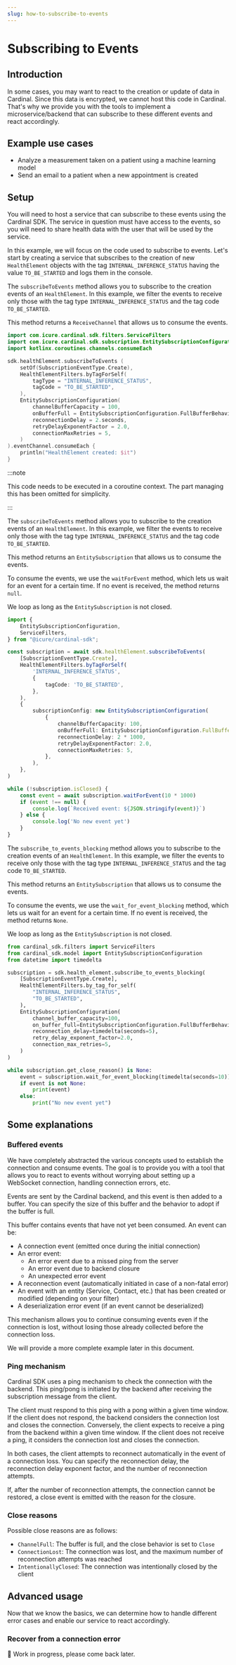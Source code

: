 ```yaml
---
slug: how-to-subscribe-to-events
---
```



# Subscribing to Events

## Introduction

In some cases, you may want to react to the creation or update of data in Cardinal. Since this data is encrypted,
we cannot host this code in Cardinal. That's why we provide you with the tools to implement a microservice/backend
that can subscribe to these different events and react accordingly.

## Example use cases

- Analyze a measurement taken on a patient using a machine learning model
- Send an email to a patient when a new appointment is created

## Setup

You will need to host a service that can subscribe to these events using the Cardinal SDK. The service
in question must have access to the events, so you will need to share health data with the user that
will be used by the service.

In this example, we will focus on the code used to subscribe to events. Let's start by creating a service
that subscribes to the creation of new `HealthElement` objects with the tag `INTERNAL_INFERENCE_STATUS` having the value
`TO_BE_STARTED` and logs them in the console.

<LanguageTabs>

<TabItem value="kotlin">

The `subscribeToEvents` method allows you to subscribe to the creation events of an
`HealthElement`. In this example, we filter the events to receive only those with the tag type `INTERNAL_INFERENCE_STATUS`
and the tag code `TO_BE_STARTED`.

This method returns a `ReceiveChannel` that allows us to consume the events.

```kotlin
import com.icure.cardinal.sdk.filters.ServiceFilters
import com.icure.cardinal.sdk.subscription.EntitySubscriptionConfiguration
import kotlinx.coroutines.channels.consumeEach

sdk.healthElement.subscribeToEvents (
	setOf(SubscriptionEventType.Create),
	HealthElementFilters.byTagForSelf(
		tagType = "INTERNAL_INFERENCE_STATUS",
		tagCode = "TO_BE_STARTED",
	),
	EntitySubscriptionConfiguration(
		channelBufferCapacity = 100,
		onBufferFull = EntitySubscriptionConfiguration.FullBufferBehaviour.Close,
		reconnectionDelay = 2.seconds,
		retryDelayExponentFactor = 2.0,
		connectionMaxRetries = 5,
	)
).eventChannel.consumeEach {
	println("HealthElement created: $it")
}
```

:::note

This code needs to be executed in a coroutine context. The part managing this has been omitted
for simplicity.

:::

</TabItem>

<TabItem value="typescript">

The `subscribeToEvents` method allows you to subscribe to the creation events of an
`HealthElement`. In this example, we filter the events to receive only those with the tag type `INTERNAL_INFERENCE_STATUS`
and the tag code `TO_BE_STARTED`.

This method returns an `EntitySubscription` that allows us to consume the events.

To consume the events, we use the `waitForEvent` method, which lets us wait for an event for a certain time. If no event
is received, the method returns `null`.

We loop as long as the `EntitySubscription` is not closed.

```typescript
import {
	EntitySubscriptionConfiguration,
	ServiceFilters,
} from "@icure/cardinal-sdk";

const subscription = await sdk.healthElement.subscribeToEvents(
	[SubscriptionEventType.Create],
	HealthElementFilters.byTagForSelf(
		'INTERNAL_INFERENCE_STATUS',
		{
			tagCode: 'TO_BE_STARTED',
		},
	),
	{
		subscriptionConfig: new EntitySubscriptionConfiguration(
			{
				channelBufferCapacity: 100,
				onBufferFull: EntitySubscriptionConfiguration.FullBufferBehaviour.Close,
				reconnectionDelay: 2 * 1000,
				retryDelayExponentFactor: 2.0,
				connectionMaxRetries: 5,
			},
		),
	},
)

while (!subscription.isClosed) {
	const event = await subscription.waitForEvent(10 * 1000)
	if (event !== null) {
		console.log(`Received event: ${JSON.stringify(event)}`)
	} else {
		console.log('No new event yet')
	}
}
```

</TabItem>

<TabItem value="python">

The `subscribe_to_events_blocking` method allows you to subscribe to the creation events of an
`HealthElement`. In this example, we filter the events to receive only those with the tag type `INTERNAL_INFERENCE_STATUS`
and the tag code `TO_BE_STARTED`.

This method returns an `EntitySubscription` that allows us to consume the events.

To consume the events, we use the `wait_for_event_blocking` method, which lets us wait for an event for a
certain time. If no event is received, the method returns `None`.

We loop as long as the `EntitySubscription` is not closed.

```python
from cardinal_sdk.filters import ServiceFilters
from cardinal_sdk.model import EntitySubscriptionConfiguration
from datetime import timedelta

subscription = sdk.health_element.subscribe_to_events_blocking(
	[SubscriptionEventType.Create],
	HealthElementFilters.by_tag_for_self(
		"INTERNAL_INFERENCE_STATUS",
		"TO_BE_STARTED",
	),
	EntitySubscriptionConfiguration(
		channel_buffer_capacity=100,
		on_buffer_full=EntitySubscriptionConfiguration.FullBufferBehaviour.Close,
		reconnection_delay=timedelta(seconds=5),
		retry_delay_exponent_factor=2.0,
		connection_max_retries=5,
	)
)

while subscription.get_close_reason() is None:
	event = subscription.wait_for_event_blocking(timedelta(seconds=10))
	if event is not None:
		print(event)
	else:
		print("No new event yet")
```

</TabItem>

</LanguageTabs>

## Some explanations

### Buffered events

We have completely abstracted the various concepts used to establish the connection and consume events.
The goal is to provide you with a tool that allows you to react to events without worrying about setting up
a WebSocket connection, handling connection errors, etc.

Events are sent by the Cardinal backend, and this event is then added to a buffer. You can specify
the size of this buffer and the behavior to adopt if the buffer is full.

This buffer contains events that have not yet been consumed. An event can be:
- A connection event (emitted once during the initial connection)
- An error event:
	- An error event due to a missed ping from the server
	- An error event due to backend closure
	- An unexpected error event
- A reconnection event (automatically initiated in case of a non-fatal error)
- An event with an entity (Service, Contact, etc.) that has been created or modified (depending on your filter)
- A deserialization error event (if an event cannot be deserialized)

This mechanism allows you to continue consuming events even if the connection is lost, without losing
those already collected before the connection loss.

We will provide a more complete example later in this document.

### Ping mechanism

Cardinal SDK uses a ping mechanism to check the connection with the backend. This ping/pong is initiated by the backend
after receiving the subscription message from the client.

The client must respond to this ping with a pong within a given time window. If the client does not respond,
the backend considers the connection lost and closes the connection. Conversely, the client expects to receive
a ping from the backend within a given time window. If the client does not receive a ping, it considers
the connection lost and closes the connection.

In both cases, the client attempts to reconnect automatically in the event of a connection loss. You can specify
the reconnection delay, the reconnection delay exponent factor, and the number of reconnection attempts.

If, after the number of reconnection attempts, the connection cannot be restored, a close event is emitted
with the reason for the closure.

### Close reasons

Possible close reasons are as follows:
- `ChannelFull`: The buffer is full, and the close behavior is set to `Close`
- `ConnectionLost`: The connection was lost, and the maximum number of reconnection attempts was reached
- `IntentionallyClosed`: The connection was intentionally closed by the client

## Advanced usage

Now that we know the basics, we can determine how to handle different error cases and enable our service
to react accordingly.

### Recover from a connection error

:construction: Work in progress, please come back later.